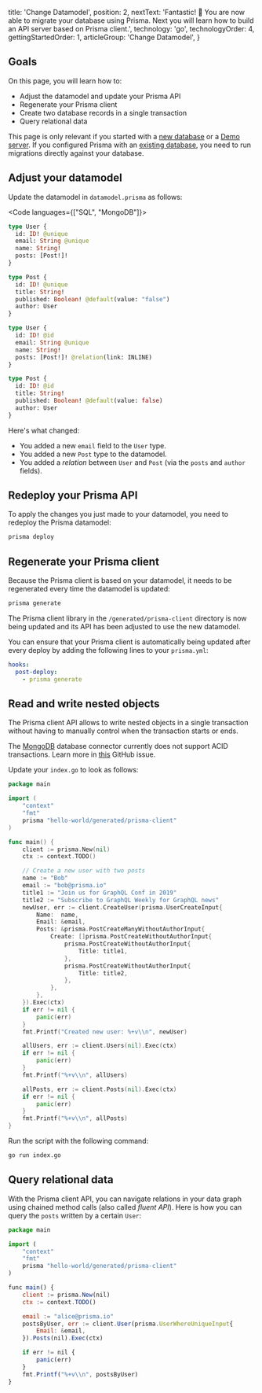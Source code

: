 
  title: 'Change Datamodel',
  position: 2,
  nextText: 'Fantastic! 🎉 You are now able to migrate your database using Prisma. Next you will learn how to build an API server based on Prisma client.',
  technology: 'go',
  technologyOrder: 4,
  gettingStartedOrder: 1,
  articleGroup: 'Change Datamodel',
}

## Goals

On this page, you will learn how to:

- Adjust the datamodel and update your Prisma API
- Regenerate your Prisma client
- Create two database records in a single transaction
- Query relational data

<Warning>

This page is only relevant if you started with a [new database](t002) or a [Demo server](t001). If you configured Prisma with an [existing database](t003), you need to run migrations directly against your database.

</Warning>

## Adjust your datamodel

Update the datamodel in `datamodel.prisma` as follows:

<Code languages={["SQL", "MongoDB"]}>

```graphql copy
type User {
  id: ID! @unique
  email: String @unique
  name: String!
  posts: [Post!]!
}

type Post {
  id: ID! @unique
  title: String!
  published: Boolean! @default(value: "false")
  author: User
}
```

```graphql copy
type User {
  id: ID! @id
  email: String @unique
  name: String!
  posts: [Post!]! @relation(link: INLINE)
}

type Post {
  id: ID! @id
  title: String!
  published: Boolean! @default(value: false)
  author: User
}
```

</Code>

Here's what changed:

- You added a new `email` field to the `User` type.
- You added a new `Post` type to the datamodel.
- You added a _relation_ between `User` and `Post` (via the `posts` and `author` fields).

## Redeploy your Prisma API

To apply the changes you just made to your datamodel, you need to redeploy the Prisma datamodel:

```bash copy
prisma deploy
```

## Regenerate your Prisma client

Because the Prisma client is based on your datamodel, it needs to be regenerated every time the datamodel is updated:

```bash copy
prisma generate
```

The Prisma client library in the `/generated/prisma-client` directory is now being updated and its API has been adjusted to use the new datamodel.

<Info>

You can ensure that your Prisma client is automatically being updated after every deploy by adding the following lines to your `prisma.yml`:

```yml copy
hooks:
  post-deploy:
    - prisma generate
```

</Info>

## Read and write nested objects

The Prisma client API allows to write nested objects in a single transaction without having to manually control when the transaction starts or ends.

<Warning>

The [MongoDB](jgfm) database connector currently does not support ACID transactions. Learn more in [this](https://github.com/prisma/prisma/issues/3738) GitHub issue.

</Warning>

Update your `index.go` to look as follows:

```go copy
package main

import (
	"context"
	"fmt"
	prisma "hello-world/generated/prisma-client"
)

func main() {
	client := prisma.New(nil)
	ctx := context.TODO()

	// Create a new user with two posts
	name := "Bob"
	email := "bob@prisma.io"
	title1 := "Join us for GraphQL Conf in 2019"
	title2 := "Subscribe to GraphQL Weekly for GraphQL news"
	newUser, err := client.CreateUser(prisma.UserCreateInput{
		Name:  name,
		Email: &email,
		Posts: &prisma.PostCreateManyWithoutAuthorInput{
			Create: []prisma.PostCreateWithoutAuthorInput{
				prisma.PostCreateWithoutAuthorInput{
					Title: title1,
				},
				prisma.PostCreateWithoutAuthorInput{
					Title: title2,
				},
			},
		},
	}).Exec(ctx)
	if err != nil {
		panic(err)
	}
	fmt.Printf("Created new user: %+v\\n", newUser)

	allUsers, err := client.Users(nil).Exec(ctx)
	if err != nil {
		panic(err)
	}
	fmt.Printf("%+v\\n", allUsers)

	allPosts, err := client.Posts(nil).Exec(ctx)
	if err != nil {
		panic(err)
	}
	fmt.Printf("%+v\\n", allPosts)
}
```

Run the script with the following command:

```bash copy
go run index.go
```

## Query relational data

With the Prisma client API, you can navigate relations in your data graph using chained method calls (also called _fluent API_). Here is how you can query the `posts` written by a certain `User`:

```js copy
package main

import (
	"context"
	"fmt"
	prisma "hello-world/generated/prisma-client"
)

func main() {
	client := prisma.New(nil)
	ctx := context.TODO()

	email := "alice@prisma.io"
	postsByUser, err := client.User(prisma.UserWhereUniqueInput{
		Email: &email,
	}).Posts(nil).Exec(ctx)

	if err != nil {
		panic(err)
	}
	fmt.Printf("%+v\\n", postsByUser)
}
```
